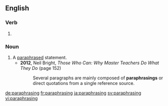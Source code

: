 ==English==

===Verb===
{{head|en|present participle}}

# {{present participle of|paraphrase|lang=en}}

===Noun===
{{en-noun}}

# A [[paraphrase]]d statement.
#* '''2012''', Neil Bright, ''Those Who Can: Why Master Teachers Do What They Do'' (page 152)
#*: Several paragraphs are mainly composed of '''paraphrasings''' or direct quotations from a single reference source.

[[de:paraphrasing]]
[[fr:paraphrasing]]
[[ja:paraphrasing]]
[[sv:paraphrasing]]
[[vi:paraphrasing]]